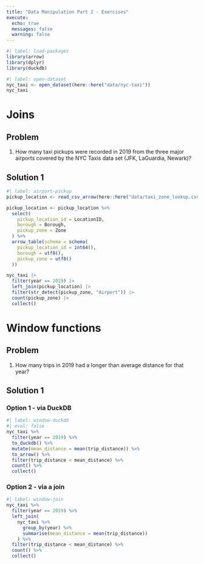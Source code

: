 ```yaml
---
title: "Data Manipulation Part 2 - Exercises"
execute:
  echo: true
  messages: false
  warning: false
---
```


```r
#| label: load-packages
library(arrow)
library(dplyr)
library(duckdb)
```

```r
#| label: open-dataset
nyc_taxi <- open_dataset(here::here("data/nyc-taxi"))
nyc_taxi
```

::: {#exercise-joins .callout-tip}
# Joins

::: panel-tabset
## Problem

1.  How many taxi pickups were recorded in 2019 from the three major airports covered by the NYC Taxis data set (JFK, LaGuardia, Newark)?

## Solution 1

```r
#| label: airport-pickup
pickup_location <- read_csv_arrow(here::here("data/taxi_zone_lookup.csv"))

pickup_location <- pickup_location %>%
  select(
    pickup_location_id = LocationID,
    borough = Borough,
    pickup_zone = Zone
  ) %>%
  arrow_table(schema = schema(
    pickup_location_id = int64(),
    borough = utf8(),
    pickup_zone = utf8()
  ))

nyc_taxi |>
  filter(year == 2019) |>
  left_join(pickup_location) |>
  filter(str_detect(pickup_zone, "Airport")) |>
  count(pickup_zone) |>
  collect()
```
:::
:::

::: {#exercise-window .callout-tip}
# Window functions

::: panel-tabset
## Problem

1.  How many trips in 2019 had a longer than average distance for that year?

## Solution 1

### Option 1 - via DuckDB

```r
#| label: window-duckdb
#| eval: false
nyc_taxi %>%
  filter(year == 2019) %>%
  to_duckdb() %>%
  mutate(mean_distance = mean(trip_distance)) %>%
  to_arrow() %>%
  filter(trip_distance < mean_distance) %>%
  count() %>%
  collect()
```

### Option 2 - via a join

```r
#| label: window-join
nyc_taxi %>%
  filter(year == 2019) %>%
  left_join(
    nyc_taxi %>%
      group_by(year) %>%
      summarise(mean_distance = mean(trip_distance))
    ) %>%
  filter(trip_distance < mean_distance) %>%
  count() %>%
  collect()
```
:::
:::
